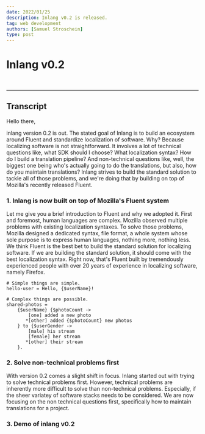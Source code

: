 ```yaml
---
date: 2022/01/25
description: Inlang v0.2 is released.
tag: web development
authors: [Samuel Stroschein]
type: post
---
```


# Inlang v0.2

<br />


<ReactPlayer url="https://youtu.be/87_pRYTC1YA" />

---

## Transcript

Hello there,

inlang version 0.2 is out. The stated goal of Inlang is to build an ecosystem around Fluent and standardize localization of software.
Why? Because localizing software is not straightforward. It involves a lot of technical questions like, what SDK should I choose?
What localization syntax? How do I build a translation pipeline?
And non-technical questions like, well, the biggest one being who's actually going to do
the translations, but also, how do you maintain translations?
Inlang strives to build the standard solution to tackle all of
those problems, and we're doing that by building on top of Mozilla's
recently released Fluent.

### 1. Inlang is now built on top of Mozilla's Fluent system

Let me give you a brief introduction to Fluent and why we adopted it.
First and foremost, human languages are complex.
Mozilla observed multiple problems with existing localization syntaxes.
To solve those problems, Mozilla designed a dedicated syntax, file format,
a whole system whose sole purpose is to express human languages,
nothing more, nothing less. We think Fluent is the best bet to build
the standard solution for localizing software. If we are building the
standard solution, it should come with the best localization syntax.
Right now, that's Fluent built by tremendously experienced people
with over 20 years of experience in localizing software, namely Firefox.

```
# Simple things are simple.
hello-user = Hello, {$userName}!

# Complex things are possible.
shared-photos =
    {$userName} {$photoCount ->
        [one] added a new photo
       *[other] added {$photoCount} new photos
    } to {$userGender ->
        [male] his stream
        [female] her stream
       *[other] their stream
    }.
```

### 2. Solve non-technical problems first

With version 0.2 comes a slight shift in focus. Inlang started out with trying
to solve technical problems first. However, technical problems are inherently more difficult
to solve than non-technical problems. Especially, if the sheer variatey of software stacks
needs to be considered. We are now focusing on the non technical questions first, specifically
how to maintain translations for a project.

### 3. Demo of inlang v0.2

<ReactPlayer url="https://youtu.be/87_pRYTC1YA?t=162" />
